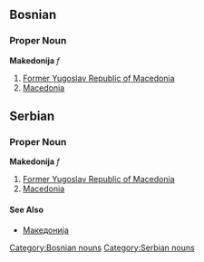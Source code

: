 ==Bosnian==
===Proper Noun===
'''Makedonija''' ''f''
#[[Former Yugoslav Republic of Macedonia]]
#[[Macedonia]]
[[Category:Bosnian nouns]]

==Serbian==
===Proper Noun===
'''Makedonija''' ''f''
#[[Former Yugoslav Republic of Macedonia]]
#[[Macedonia]]
====See Also====
*[[Македонија]]
[[Category:Serbian nouns]]
